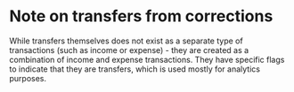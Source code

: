 # Note on transfers from corrections

While transfers themselves does not exist as a separate type of transactions (such as income or expense) - they are created as a combination of income and expense transactions.
They have specific flags to indicate that they are transfers, which is used mostly for analytics purposes.
